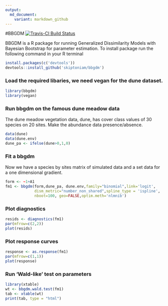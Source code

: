 ```yaml
---
output:
  md_document:
    variant: markdown_github
---
```


#BBGDM
[![Travis-CI Build Status](https://travis-ci.org/skiptoniam/bbgdm.svg?branch=master)](https://travis-ci.org/skiptoniam/bbgdm)

BBGDM is a R package for running Generalized Dissimilarity Models with Bayesian Bootstrap for parameter estimation. To install package run the following command in your R terminal
```r
install.packages(c('devtools'))
devtools::install_github('skiptoniam/bbgdm')
```

### Load the required libaries, we need vegan for the dune dataset.
```r
library(bbgdm)
library(vegan)
```

### Run bbgdm on the famous dune meadow data
The dune meadow vegetation data, dune, has cover class values of 30 species on 20 sites.
Make the abundance data presence/absence.
```r
data(dune)
data(dune.env)
dune_pa <- ifelse(dune>0,1,0)
```

### Fit a bbgdm
Now we have a species by sites matrix of simulated data and a set data for a one dimensional gradient.
```r
form <- ~1+A1
fm1 <- bbgdm(form,dune_pa, dune.env,family="binomial",link='logit',
             dism_metric="number_non_shared",spline_type = 'ispline',
             nboot=100, geo=FALSE,optim.meth='nlmnib')
```

### Plot diagnostics
```r
resids <- diagnostics(fm1)
par(mfrow=c(2,2))
plot(resids)
```

### Plot response curves
```r
response <- as.response(fm1)
par(mfrow=c(1,1))
plot(response)
```

### Run 'Wald-like' test on parameters
```r
library(xtable)
wt <- bbgdm.wald.test(fm1)
tab <- xtable(wt)
print(tab, type = "html")
```
